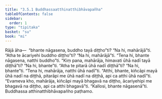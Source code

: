 ```yaml
---
title: "3.5.1 Buddhassaatthinatthibhāvapañha"
tableOfContents: false
sidebar:
  order: 1
type: "tipitaka"
basket: "su"
book: "mi"
---
```



<DynamicBreadcrumb />

<Division number="73" book="mi" bookNo="28">

<Paragraph number="360" book="mi">
Rājā āha—  “bhante nāgasena, buddho tayā diṭṭho”ti? “Na hi, mahārājā”ti. “Atha te ācariyehi buddho diṭṭho”ti? “Na hi, mahārājā”ti. “Tena hi, bhante nāgasena, natthi buddho”ti. “Kiṃ pana, mahārāja, himavati ūhā nadī tayā diṭṭhā”ti? “Na hi, bhante”ti. “Atha te pitarā ūhā nadī diṭṭhā”ti? “Na hi, bhante”ti. “Tena hi, mahārāja, natthi ūhā nadī”ti. “Atthi, bhante, kiñcāpi mayā ūhā nadī na diṭṭhā, pitarāpi me ūhā nadī na diṭṭhā, api ca atthi ūhā nadī”ti. “Evameva kho, mahārāja, kiñcāpi mayā bhagavā na diṭṭho, ācariyehipi me bhagavā na diṭṭho, api ca atthi bhagavā”ti.
</Paragraph>

<Paragraph number="361" book="mi">
“Kallosi, bhante nāgasenā”ti.

</Paragraph>
</Division>

<Paragraph number="362" type="center" book="mi">
Buddhassa atthinatthibhāvapañho paṭhamo.
</Paragraph>